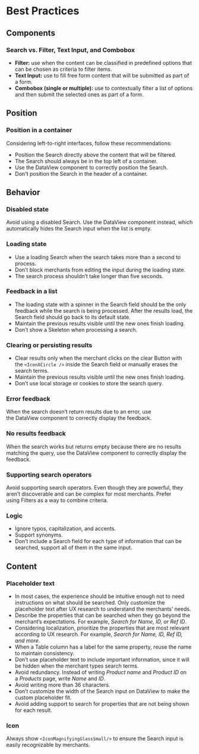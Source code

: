# Best Practices

## Components

### Search vs. Filter, Text Input, and Combobox

- **Filter:** use when the content can be classified in predefined options that can be chosen as criteria to filter items.
- **Text Input:** use to fill free form content that will be submitted as part of a form.
- **Combobox (single or multiple):** use to contextually filter a list of options and then submit the selected ones as part of a form.

## Position

### Position in a container

Considering left-to-right interfaces, follow these recommendations:

- Position the Search directly above the content that will be filtered.
- The Search should always be in the top left of a container.
- Use the DataView component to correctly position the Search.
- Don't position the Search in the header of a container.

## Behavior

### Disabled state

Avoid using a disabled Search. Use the DataView component instead, which automatically hides the Search input when the list is empty.

### Loading state

- Use a loading Search when the search takes more than a second to process.
- Don’t block merchants from editing the input during the loading state.
- The search process shouldn’t take longer than five seconds.

### Feedback in a list

- The loading state with a spinner in the Search field should be the only feedback while the search is being processed. After the results load, the Search field should go back to its default state.
- Maintain the previous results visible until the new ones finish loading.
- Don’t show a Skeleton when processing a search.

### Clearing or persisting results

- Clear results only when the merchant clicks on the clear Button with the `<IconXCircle />` inside the Search field or manually erases the search terms.
- Maintain the previous results visible until the new ones finish loading.
- Don’t use local storage or cookies to store the search query.

### Error feedback

When the search doesn’t return results due to an error, use the DataView component to correctly display the feedback.

### No results feedback

When the search works but returns empty because there are no results matching the query, use the DataView component to correctly display the feedback.

### Supporting search operators

Avoid supporting search operators. Even though they are powerful, they aren’t discoverable and can be complex for most merchants. Prefer using Filters as a way to combine criteria.

### Logic

- Ignore typos, capitalization, and accents.
- Support synonyms.
- Don’t include a Search field for each type of information that can be searched, support all of them in the same input.

## Content

### Placeholder text

- In most cases, the experience should be intuitive enough not to need instructions on what should be searched. Only customize the placeholder text after UX research to understand the merchants’ needs.
- Describe the properties that can be searched when they go beyond the merchant’s expectations. For example, *Search for Name, ID, or Ref ID*.
- Considering localization, prioritize the properties that are most relevant according to UX research. For example, *Search for Name, ID, Ref ID, and more*.
- When a Table column has a label for the same property, reuse the name to maintain consistency.
- Don’t use placeholder text to include important information, since it will be hidden when the merchant types search terms.
- Avoid redundancy. Instead of writing *Product name* and *Product ID* on a *Products* page, write *Name* and *ID*.
- Avoid writing more than 36 characters.
- Don’t customize the width of the Search input on DataView to make the custom placeholder fit.
- Avoid adding support to search for properties that are not being shown for each result.

### Icon

Always show `<IconMagnifyingGlassSmall/>` to ensure the Search input is easily recognizable by merchants.